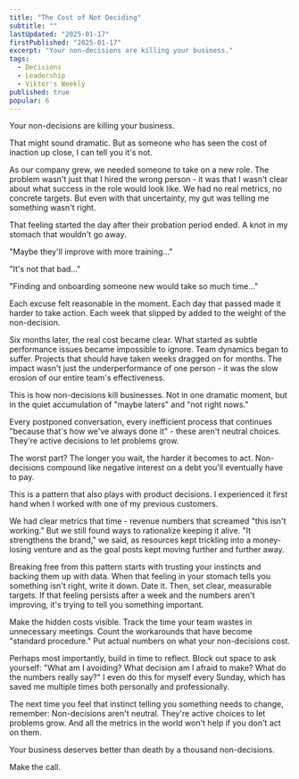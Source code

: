 ```yaml
---
title: "The Cost of Not Deciding"
subtitle: ""
lastUpdated: "2025-01-17"
firstPublished: "2025-01-17"
excerpt: "Your non-decisions are killing your business."
tags:
  - Decisions
  - Leadership
  - Viktor's Weekly
published: true
popular: 6
---
```



Your non-decisions are killing your business.

That might sound dramatic. But as someone who has seen the cost of inaction up close, I can tell you it's not.

As our company grew, we needed someone to take on a new role. The problem wasn't just that I hired the wrong person - it was that I wasn't clear about what success in the role would look like. We had no real metrics, no concrete targets. But even with that uncertainty, my gut was telling me something wasn't right.

That feeling started the day after their probation period ended. A knot in my stomach that wouldn't go away.

"Maybe they'll improve with more training..."

"It's not that bad..."

"Finding and onboarding someone new would take so much time..."

Each excuse felt reasonable in the moment. Each day that passed made it harder to take action. Each week that slipped by added to the weight of the non-decision.

Six months later, the real cost became clear. What started as subtle performance issues became impossible to ignore. Team dynamics began to suffer. Projects that should have taken weeks dragged on for months. The impact wasn't just the underperformance of one person - it was the slow erosion of our entire team's effectiveness.

This is how non-decisions kill businesses. Not in one dramatic moment, but in the quiet accumulation of "maybe laters" and "not right nows."

Every postponed conversation, every inefficient process that continues "because that's how we've always done it" - these aren't neutral choices. They're active decisions to let problems grow.

The worst part? The longer you wait, the harder it becomes to act. Non-decisions compound like negative interest on a debt you'll eventually have to pay.

This is a pattern that also plays with product decisions. I experienced it first hand when I worked with one of my previous customers.

We had clear metrics that time - revenue numbers that screamed "this isn't working." But we still found ways to rationalize keeping it alive. "It strengthens the brand," we said, as resources kept trickling into a money-losing venture and as the goal posts kept moving further and further away.

Breaking free from this pattern starts with trusting your instincts and backing them up with data. When that feeling in your stomach tells you something isn't right, write it down. Date it. Then, set clear, measurable targets. If that feeling persists after a week and the numbers aren't improving, it's trying to tell you something important.

Make the hidden costs visible. Track the time your team wastes in unnecessary meetings. Count the workarounds that have become "standard procedure." Put actual numbers on what your non-decisions cost.

Perhaps most importantly, build in time to reflect. Block out space to ask yourself: "What am I avoiding? What decision am I afraid to make? What do the numbers really say?" I even do this for myself every Sunday, which has saved me multiple times both personally and professionally.

The next time you feel that instinct telling you something needs to change, remember: Non-decisions aren't neutral. They're active choices to let problems grow. And all the metrics in the world won't help if you don't act on them.

Your business deserves better than death by a thousand non-decisions.

Make the call.